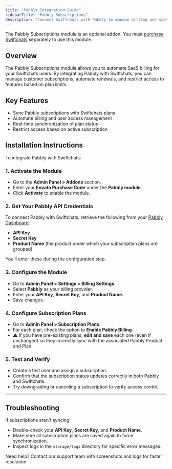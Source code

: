 ```yaml
---
title: "Pabbly Integration Guide"
sidebarTitle: "Pabbly Subscriptions"
description: "Connect Swiftchats with Pabbly to manage billing and subscription automation for SaaS clients."
---
```


<Info>
  The Pabbly Subscriptions module is an optional addon. You must <a href="https://codecanyon.net/item/swiftchats-saas-enabled-whatsapp-marketing-tool-with-chat-bots/51790966" target="_blank">purchase Swiftchats</a> separately to use this module.
</Info>

## Overview

The Pabbly Subscriptions module allows you to automate SaaS billing for your Swiftchats users. By integrating Pabbly with Swiftchats, you can manage customer subscriptions, automate renewals, and restrict access to features based on plan limits.

## Key Features

- Sync Pabbly subscriptions with Swiftchats plans
- Automate billing and user access management
- Real-time synchronization of plan status
- Restrict access based on active subscription

## Installation Instructions

To integrate Pabbly with Swiftchats:

### 1. Activate the Module

- Go to the **Admin Panel > Addons** section.
- Enter your **Envato Purchase Code** under the **Pabbly module**.
- Click **Activate** to enable the module.

### 2. Get Your Pabbly API Credentials

To connect Pabbly with Swiftchats, retrieve the following from your [Pabbly Dashboard](https://accounts.pabbly.com):

- **API Key**
- **Secret Key**
- **Product Name** (the product under which your subscription plans are grouped)

You’ll enter these during the configuration step.

### 3. Configure the Module

- Go to **Admin Panel > Settings > Billing Settings**.
- Select **Pabbly** as your billing provider.
- Enter your **API Key**, **Secret Key**, and **Product Name**.
- Save changes.

### 4. Configure Subscription Plans

- Go to **Admin Panel > Subscription Plans**.
- For each plan, check the option to **Enable Pabbly Billing**.
- ⚠️ If you have pre-existing plans, **edit and save** each one (even if unchanged) so they correctly sync with the associated Pabbly Product and Plan.

### 5. Test and Verify

- Create a test user and assign a subscription.
- Confirm that the subscription status updates correctly in both Pabbly and Swiftchats.
- Try downgrading or canceling a subscription to verify access control.

---

## Troubleshooting

If subscriptions aren't syncing:

- Double-check your **API Key**, **Secret Key**, and **Product Name**.
- Make sure all subscription plans are saved again to force synchronization.
- Inspect logs in the `storage/logs` directory for specific error messages.

Need help? Contact our support team with screenshots and logs for faster resolution.

